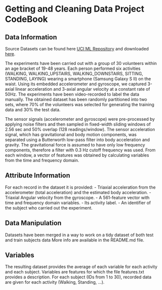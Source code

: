 # Getting and Cleaning Data Project CodeBook

## Data Information

Source Datasets can be found here [UCI ML Repository](http://archive.ics.uci.edu/ml/datasets/Human+Activity+Recognition+Using+Smartphones) and downloaded [here](https://d396qusza40orc.cloudfront.net/getdata%2Fprojectfiles%2FUCI%20HAR%20Dataset.zip).

The experiments have been carried out with a group of 30 volunteers within an age bracket of 19-48 years. Each person performed six activities (WALKING, WALKING_UPSTAIRS, WALKING_DOWNSTAIRS, SITTING, STANDING, LAYING) wearing a smartphone (Samsung Galaxy S II) on the waist. Using its embedded accelerometer and gyroscope, we captured 3-axial linear acceleration and 3-axial angular velocity at a constant rate of 50Hz. The experiments have been video-recorded to label the data manually. The obtained dataset has been randomly partitioned into two sets, where 70% of the volunteers was selected for generating the training data and 30% the test data.

The sensor signals (accelerometer and gyroscope) were pre-processed by applying noise filters and then sampled in fixed-width sliding windows of 2.56 sec and 50% overlap (128 readings/window). The sensor acceleration signal, which has gravitational and body motion components, was separated using a Butterworth low-pass filter into body acceleration and gravity. The gravitational force is assumed to have only low frequency components, therefore a filter with 0.3 Hz cutoff frequency was used. From each window, a vector of features was obtained by calculating variables from the time and frequency domain.

## Attribute Information

For each record in the dataset it is provided:
- Triaxial acceleration from the accelerometer (total acceleration) and the estimated body acceleration.
- Triaxial Angular velocity from the gyroscope.
- A 561-feature vector with time and frequency domain variables.
- Its activity label.
- An identifier of the subject who carried out the experiment.

## Data Manipulation

Datasets have been merged in a way to work on a tidy dataset of both test and train subjects data
More info are available in the README.md file.

## Variables 

The resulting dataset provides the average of each variable for each activity and each subject. Variables are features for which the file features.txt provides a description. For each subject (IDs from 1 to 30), recorded data are given for each activity (Walking, Standing, ...).
